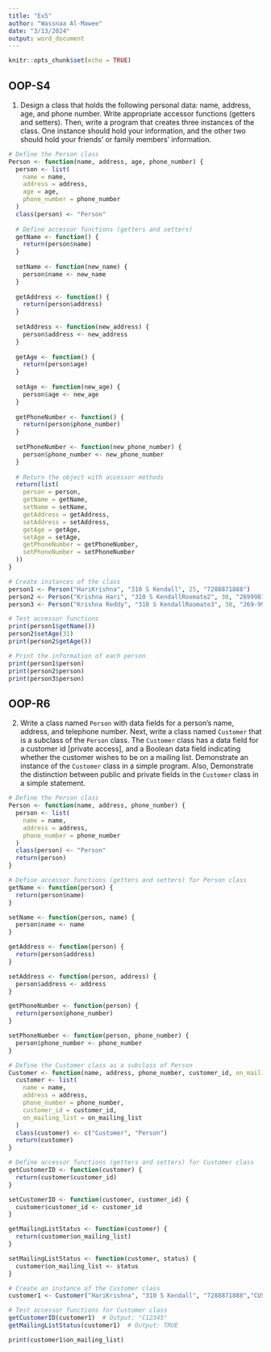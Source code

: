 ```yaml
---
title: "Ex5"
author: "Wassnaa Al-Mawee"
date: "3/13/2024"
output: word_document
---
```


```r
knitr::opts_chunk$set(echo = TRUE)
```

## OOP-S4

1. Design a class that holds the following personal data: name, address, age, and phone number. Write appropriate accessor functions (getters and setters). Then, write a program that creates three instances of the class. One instance should hold your information, and the other two should hold your friends' or family members' information. 
```r
# Define the Person class
Person <- function(name, address, age, phone_number) {
  person <- list(
    name = name,
    address = address,
    age = age,
    phone_number = phone_number
  )
  class(person) <- "Person"
  
  # Define accessor functions (getters and setters)
  getName <- function() {
    return(person$name)
  }
  
  setName <- function(new_name) {
    person$name <- new_name
  }
  
  getAddress <- function() {
    return(person$address)
  }
  
  setAddress <- function(new_address) {
    person$address <- new_address
  }
  
  getAge <- function() {
    return(person$age)
  }
  
  setAge <- function(new_age) {
    person$age <- new_age
  }
  
  getPhoneNumber <- function() {
    return(person$phone_number)
  }
  
  setPhoneNumber <- function(new_phone_number) {
    person$phone_number <- new_phone_number
  }
  
  # Return the object with accessor methods
  return(list(
    person = person,
    getName = getName,
    setName = setName,
    getAddress = getAddress,
    setAddress = setAddress,
    getAge = getAge,
    setAge = setAge,
    getPhoneNumber = getPhoneNumber,
    setPhoneNumber = setPhoneNumber
  ))
}

# Create instances of the class
person1 <- Person("HariKrishna", "310 S Kendall", 25, "7288871888")
person2 <- Person("Krishna Hari", "310 S KendallRoomate2", 30, "2699981599")
person3 <- Person("Krishna Reddy", "310 S KendallRoomate3", 30, "269-998-1599")

# Test accessor functions
print(person1$getName())  
person2$setAge(31)
print(person2$getAge())   

# Print the information of each person
print(person1$person)
print(person2$person)
print(person3$person)


```


## OOP-R6

2. Write a class named `Person` with data fields for a person's name, address, and telephone number. Next, write a class named `Customer` that is a subclass of the `Person` class. The `Customer` class has a data field for a customer id [private access], and a Boolean data field indicating whether the customer wishes to be on a mailing list. Demonstrate an instance of the `Customer` class in a simple program. Also, Demonstrate the distinction between public and private fields in the `Customer` class in a simple statement. 
```r
# Define the Person class
Person <- function(name, address, phone_number) {
  person <- list(
    name = name,
    address = address,
    phone_number = phone_number
  )
  class(person) <- "Person"
  return(person)
}

# Define accessor functions (getters and setters) for Person class
getName <- function(person) {
  return(person$name)
}

setName <- function(person, name) {
  person$name <- name
}

getAddress <- function(person) {
  return(person$address)
}

setAddress <- function(person, address) {
  person$address <- address
}

getPhoneNumber <- function(person) {
  return(person$phone_number)
}

setPhoneNumber <- function(person, phone_number) {
  person$phone_number <- phone_number
}

# Define the Customer class as a subclass of Person
Customer <- function(name, address, phone_number, customer_id, on_mailing_list = FALSE) {
  customer <- list(
    name = name,
    address = address,
    phone_number = phone_number,
    customer_id = customer_id,
    on_mailing_list = on_mailing_list
  )
  class(customer) <- c("Customer", "Person")
  return(customer)
}

# Define accessor functions (getters and setters) for Customer class
getCustomerID <- function(customer) {
  return(customer$customer_id)
}

setCustomerID <- function(customer, customer_id) {
  customer$customer_id <- customer_id
}

getMailingListStatus <- function(customer) {
  return(customer$on_mailing_list)
}

setMailingListStatus <- function(customer, status) {
  customer$on_mailing_list <- status
}

# Create an instance of the Customer class
customer1 <- Customer("HariKrishna", "310 S Kendall", "7288871888","CUST69", TRUE)

# Test accessor functions for Customer class
getCustomerID(customer1)  # Output: "C12345"
getMailingListStatus(customer1)  # Output: TRUE

print(customer1$on_mailing_list)

```

